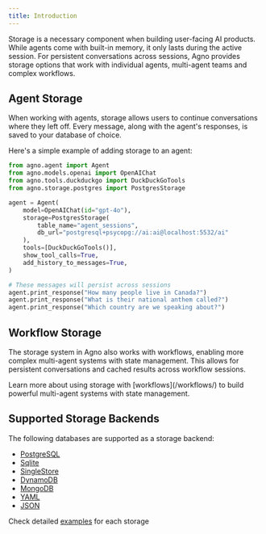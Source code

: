 ```yaml
---
title: Introduction
---
```


Storage is a necessary component when building user-facing AI products. While agents come with built-in memory, it only lasts during the active session. For persistent conversations across sessions, Agno provides storage options that work with individual agents, multi-agent teams and complex workflows.

## Agent Storage

When working with agents, storage allows users to continue conversations where they left off. Every message, along with the agent's responses, is saved to your database of choice.

Here's a simple example of adding storage to an agent:

```python storage.py
from agno.agent import Agent
from agno.models.openai import OpenAIChat
from agno.tools.duckduckgo import DuckDuckGoTools
from agno.storage.postgres import PostgresStorage

agent = Agent(
    model=OpenAIChat(id="gpt-4o"),
    storage=PostgresStorage(
        table_name="agent_sessions", 
        db_url="postgresql+psycopg://ai:ai@localhost:5532/ai"
    ),
    tools=[DuckDuckGoTools()],
    show_tool_calls=True,
    add_history_to_messages=True,
)

# These messages will persist across sessions
agent.print_response("How many people live in Canada?")
agent.print_response("What is their national anthem called?")
agent.print_response("Which country are we speaking about?")
```

## Workflow Storage

The storage system in Agno also works with workflows, enabling more complex multi-agent systems with state management. This allows for persistent conversations and cached results across workflow sessions.

<Note>
Learn more about using storage with [workflows](/workflows/) to build powerful multi-agent systems with state management.
</Note>

## Supported Storage Backends

The following databases are supported as a storage backend:

- [PostgreSQL](/storage/postgres)
- [Sqlite](/storage/sqlite)
- [SingleStore](/storage/singlestore)
- [DynamoDB](/storage/dynamodb)
- [MongoDB](/storage/mongodb)
- [YAML](/storage/yaml)
- [JSON](/storage/json) 

Check detailed [examples](/examples/concepts/storage) for each storage 